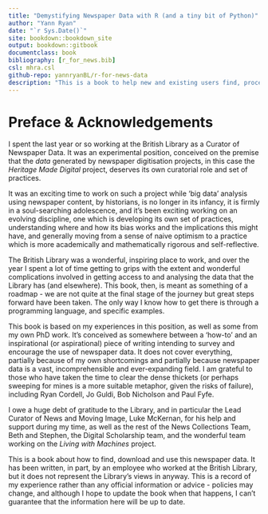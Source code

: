 ```yaml
--- 
title: "Demystifying Newspaper Data with R (and a tiny bit of Python)"
author: "Yann Ryan"
date: "`r Sys.Date()`"
site: bookdown::bookdown_site
output: bookdown::gitbook
documentclass: book
bibliography: [r_for_news.bib]
csl: mhra.csl
github-repo: yannryanBL/r-for-news-data
description: "This is a book to help new and existing users find, process and analyse historical newspaper data, using the programming language R, and its IDE R-Studio"
---
```


# Preface & Acknowledgements

I spent the last year or so working at the British Library as a Curator of Newspaper Data. It was an experimental position, conceived on the premise that the _data_ generated by newspaper digitisation projects, in this case the _Heritage Made Digital_ project, deserves its own curatorial role and set of practices.

It was an exciting time to work on such a project while 'big data' analysis using newspaper content, by historians, is no longer in its infancy, it is firmly in a soul-searching adolescence, and it's been exciting working on an evolving discipline, one which is developing its own set of practices, understanding where and how its bias works and the implications this might have, and generally moving from a sense of naive optimism to a practice which is more academically and mathematically rigorous and self-reflective. 

The British Library was a wonderful, inspiring place to work, and over the year I spent a lot of time getting to grips with the extent and wonderful complications involved in getting access to and analysing the data that the Library has (and elsewhere). This book, then, is meant as something of a roadmap - we are not quite at the final stage of the journey but great steps forward have been taken. The only way I know how to get there is through a programming language, and specific examples.

This book is based on my experiences in this position, as well as some from my own PhD work. It's conceived as somewhere between a 'how-to' and an inspirational (or aspirational) piece of writing intending to survey and encourage the use of newspaper data. It does not cover everything, partially because of my own shortcomings and partially because newspaper data is a vast, incomprehensible and ever-expanding field. I am grateful to those who have taken the time to clear the dense thickets (or perhaps sweeping for mines is a more suitable metaphor, given the risks of failure), including Ryan Cordell, Jo Guldi, Bob Nicholson and Paul Fyfe.

I owe a huge debt of gratitude to the Library, and in particular the Lead Curator of News and Moving Image, Luke McKernan, for his help and support during my time, as well as the rest of the News Collections Team, Beth and Stephen, the Digital Scholarship team, and the wonderful team working on the _Living with Machines_ project. 

This is a book about how to find, download and use this newspaper data. It has been written, in part, by an employee who worked at the British Library, but it does not represent the Library's views in anyway. This is a record of my experience rather than any official information or advice - policies may change, and although I hope to update the book when that happens, I can't guarantee that the information here will be up to date. 